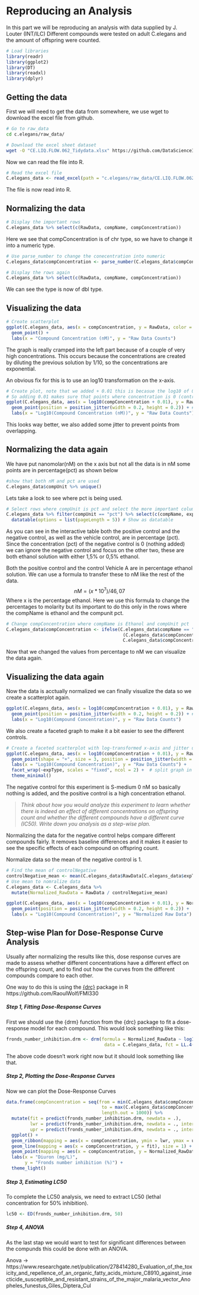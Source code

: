 # Reproducing an Analysis

In this part we will be reproducing an analysis with data supplied by J. Louter (INT/ILC) Different compounds were tested on adult C.elegans and the amount of offspring were counted.

```r
# Load libraries
library(readr)
library(ggplot2)
library(DT)
library(readxl)
library(dplyr)
```

## Getting the data

First we will need to get the data from somewhere, we use wget to download the excel file from github.

```bash
# Go to raw_data
cd c.elegans/raw_data/ 

# Download the excel sheet dataset
wget -O "CE.LIQ.FLOW.062_Tidydata.xlsx" https://github.com/DataScienceILC/tlsc-dsfb26v-20_workflows/raw/main/data/CE.LIQ.FLOW.062_Tidydata.xlsx

```


Now we can read the file into R.


```r
# Read the excel file
C.elegans_data <- read_excel(path = "c.elegans/raw_data/CE.LIQ.FLOW.062_Tidydata.xlsx")
```

The file is now read into R.

## Normalizing the data

```r
# Display the important rows
C.elegans_data %>% select(c(RawData, compName, compConcentration)) 

```

Here we see that compConcentration is of chr type, so we have to change it into a numeric type.

```r
# Use parse_number to change the conecentration into numeric
C.elegans_data$compConcentration <- parse_number(C.elegans_data$compConcentration)

# Display the rows again
C.elegans_data %>% select(c(RawData, compName, compConcentration)) 
```

We can see the type is now of dbl type.

## Visualizing the data

```r
# Create scatterplot
ggplot(C.elegans_data, aes(x = compConcentration, y = RawData, color = compName, shape = expType)) +
  geom_point() +
  labs(x = "Compound Concentration (nM)", y = "Raw Data Counts") 

```

The graph is really cramped into the left part because of a couple of very high concentrations. This occurs because the concentrations are created by diluting the previous solution by 1/10, so the concentrations are exponential.

An obvious fix for this is to use an log10 transformation on the x-axis.

```r
# Create plot, note that we added + 0.01 this is becasue the log10 of 0 is undefined.
# So adding 0.01 makes sure that points where concentration is 0 (controlNegative) show up in the graph
ggplot(C.elegans_data, aes(x = log10(compConcentration + 0.01), y = RawData, color = compName, shape = expType)) +
  geom_point(position = position_jitter(width = 0.2, height = 0.2)) + # Add jitter
  labs(x = "Log10(Compound Concentration (nM))", y = "Raw Data Counts")
```

This looks way better, we also added some jitter to prevent points from overlapping.

## Normalizing the data again

We have put nanomolar(nM) on the x axis but not all the data is in nM some points are in percentage(pct) as shown below

```r
#show that both nM and pct are used
C.elegans_data$compUnit %>% unique()
```

Lets take a look to see where pct is being used.

```r
# Select rows where compUnit is pct and select the more important columns
C.elegans_data %>% filter(compUnit == "pct") %>% select(c(compName, expType, RawData, compConcentration, compUnit)) %>% 
  datatable(options = list(pageLength = 5)) # Show as datatable
```

As you can see in the interactive table both the positive control and the negative control, as well as the vehicle control, are in percentage (pct). Since the concentration (pct) of the negative control is 0 (nothing added) we can ignore the negative control and focus on the other two, these are both ethanol solution with either 1,5% or 0,5% ethanol.

Both the positive control and the control Vehicle A are in percentage ethanol solution. We can use a formula to transfer these to nM like the rest of the data. $$nM=(x*10^7)/46,07$$ Where x is the percentage ethanol. Here we use this formula to change the percentages to molarity but its important to do this only in the rows where the compName is ethanol and the compunit pct.

```r
# Change compConcentration where compName is Ethanol and compUnit pct
C.elegans_data$compConcentration <- ifelse(C.elegans_data$compName == "Ethanol" & C.elegans_data$compUnit == "pct",
                                            (C.elegans_data$compConcentration * 10^7) / 46.07,
                                            C.elegans_data$compConcentration)
```

Now that we changed the values from percentage to nM we can visualize the data again.

## Visualizing the data again

Now the data is acctually normalized we can finally visualize the data so we create a scatterplot again.

```r
ggplot(C.elegans_data, aes(x = log10(compConcentration + 0.01), y = RawData, color = compName, shape = expType)) +
  geom_point(position = position_jitter(width = 0.2, height = 0.2)) + # Add jitter
  labs(x = "Log10(Compound Concentration)", y = "Raw Data Counts") 
```

We also create a faceted graph to make it a bit easier to see the different controls.

```r
# Create a faceted scatterplot with log-transformed x-axis and jitter using crosses
ggplot(C.elegans_data, aes(x = log10(compConcentration + 0.01), y = RawData, color = compName)) +
  geom_point(shape = "+", size = 3, position = position_jitter(width = 0.2, height = 0.2)) +
  labs(x = "Log10(Compound Concentration)", y = "Raw Data Counts") +
  facet_wrap(~expType, scales = "fixed", ncol = 2) +  # split graph in 4 for every exptype
  theme_minimal()
```

The negative control for this experiment is S-medium 0 nM so basically nothing is added, and the positive control is a high concentration ethanol.

> *Think about how you would analyze this experiment to learn whether there is indeed an effect of different concentrations on offspring count and whether the different compounds have a different curve (IC50). Write down you analysis as a step-wise plan.*

Normalizing the data for the negative control helps compare different compounds fairly. It removes baseline differences and it makes it easier to see the specific effects of each compound on offspring count. 

Normalize data so the mean of the negative control is 1.

```r
# Find the mean of controlNegative
controlNegative_mean <- mean(C.elegans_data$RawData[C.elegans_data$expType == "controlNegative"], na.rm = TRUE)
# Use mean to nomralize data
C.elegans_data <- C.elegans_data %>%
  mutate(Normalized_RawData = RawData / controlNegative_mean)
```

```r
ggplot(C.elegans_data, aes(x = log10(compConcentration + 0.01), y = Normalized_RawData, color = compName, shape = expType)) +
  geom_point(position = position_jitter(width = 0.2, height = 0.2)) + 
  labs(x = "Log10(Compound Concentration)", y = "Normalized Raw Data") 
```

## Step-wise Plan for Dose-Response Curve Analysis

Usually after normalizing the results like this, dose response curves are made to assess whether different concentrations have a different effect on the offspring count, and to find out how the curves from the different compounds compare to each other. 

One way to do this is using the [{drc}](https://cran.r-project.org/web/packages/drc/index.html) package in R
https://github.com/RaoulWolf/FMI330
<h5>

Step 1, Fitting Dose-Response Curves

</h5>

First we should use the {drm} function from the {drc} package to fit a dose-response model for each compound.
This would look something like this:
```r
fronds_number_inhibition.drm <- drm(formula = Normalized_RawData ~ log10(compConcentration + 0.01),
                                     data = C.elegans_data, fct = LL.4(names = c("Slope", "Lower Limit", "Upper Limit", "EC50")))
```
The above code doesn't work right now but it should look something like that.

<h5>

Step 2, Plotting the Dose-Response Curves

</h5>

Now we can plot the Dose-Response Curves
```r
data.frame(compConcentration = seq(from = min(C.elegans_data$compConcentration),
                                    to = max(C.elegans_data$compConcentration),
                                    length.out = 1000)) %>% 
  mutate(fit = predict(fronds_number_inhibition.drm, newdata = .), 
         lwr = predict(fronds_number_inhibition.drm, newdata = ., interval = "confidence", vcov. = sandwich)[, 2], 
         upr = predict(fronds_number_inhibition.drm, newdata = ., interval = "confidence", vcov. = sandwich)[, 3]) %>% 
  ggplot() +
  geom_ribbon(mapping = aes(x = compConcentration, ymin = lwr, ymax = upr), alpha = 0.2) +
  geom_line(mapping = aes(x = compConcentration, y = fit), size = 1) +
  geom_point(mapping = aes(x = compConcentration, y = Normalized_RawData), data = C.elegans_data, size = 2, alpha = 0.5) +
  labs(x = "Diuron (mg/L)", 
       y = "Fronds number inhibition (%)") +
  theme_light()
```
<h5>

Step 3, Estimating LC50

</h5>

To complete the LC50 analysis, we need to extract LC50 (lethal concentration for 50% inhibition).
```r
lc50 <- ED(fronds_number_inhibition.drm, 50)
```

<h5>

Step 4, ANOVA

</h5>
As the last stap we would want to test for significant differences between the compunds this could be done with an ANOVA.


Anova -> https://www.researchgate.net/publication/278414280_Evaluation_of_the_toxicity_and_repellence_of_an_organic_fatty_acids_mixture_C8910_against_insecticide_susceptible_and_resistant_strains_of_the_major_malaria_vector_Anopheles_funestus_Giles_Diptera_Cul
